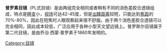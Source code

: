 {{Unreferenced|time=2019-03-30T11:41:21+00:00}}
'''普罗素目镜'''（PL式目镜）是由两组完全相同或者稍有不同的消色差胶合透镜组成，特点是[[畸变|畸变]]小，[[视场|视场]]可达42-45度，但是[[出瞳距离|出瞳距离]]较短，只能达到[[焦距|焦距]]的70%-80%，因此在短焦时人眼观察起来很不舒服。由于两个消色差胶合透镜可以完全相同，因此成本较低，广泛应用于各种小型天文望远镜上。普罗斯尔目镜属于第二代目镜，是由乔治·西蒙·普罗素于1860年发明的。

[[Category:目镜|Category:目镜]]